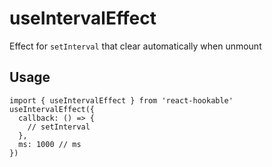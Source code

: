 # useIntervalEffect

Effect for `setInterval` that clear automatically when unmount

## Usage

```tsx
import { useIntervalEffect } from 'react-hookable'
useIntervalEffect({
  callback: () => {
    // setInterval
  },
  ms: 1000 // ms
})
```
